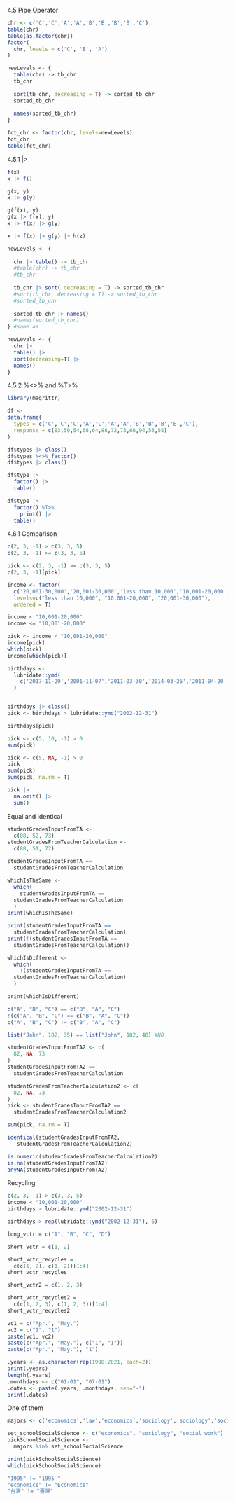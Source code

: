 4.5 Pipe Operator
```{r}
chr <- c('C','C','A','A','B','B','B','B','C')
table(chr)
table(as.factor(chr))
factor(
  chr, levels = c('C', 'B', 'A')
)
```

```{r}
newLevels <- {
  table(chr) -> tb_chr
  tb_chr
  
  sort(tb_chr, decreasing = T) -> sorted_tb_chr
  sorted_tb_chr
  
  names(sorted_tb_chr)
}

fct_chr <- factor(chr, levels=newLevels)
fct_chr
table(fct_chr)
```


4.5.1 |>
```{r}
f(x)
x |> f()

g(x, y)
x |> g(y)

g(f(x), y)
g(x |> f(x), y)
x |> f(x) |> g(y)

x |> f(x) |> g(y) |> h(z)
```

```{r}
newLevels <- {
  
  chr |> table() -> tb_chr
  #table(chr) -> tb_chr
  #tb_chr
  
  tb_chr |> sort( decreasing = T) -> sorted_tb_chr
  #sort(tb_chr, decreasing = T) -> sorted_tb_chr
  #sorted_tb_chr
  
  sorted_tb_chr |> names()
  #names(sorted_tb_chr)
} #same as

newLevels <- {
  chr |> 
  table() |> 
  sort(decreasing=T) |>
  names()
}
```


4.5.2 %<>% and %T>%
```{r}
library(magrittr)
```

```{r}
df <-
data.frame(
  types = c('C','C','C','A','C','A','A','B','B','B','B','C'),
  response = c(83,59,54,68,64,88,72,73,66,94,53,55)
)

df$types |> class()
df$types %<>% factor()
df$types |> class()
```

```{r}
df$type |>
  factor() |>
  table()

df$type |>
  factor() %T>%
    print() |>
  table()
```


4.6.1
Comparison
```{r}
c(2, 3, -1) > c(3, 3, 5)
c(2, 3, -1) >= c(3, 3, 5)

pick <- c(2, 3, -1) >= c(3, 3, 5)
c(2, 3, -1)[pick]
```

```{r}
income <- factor(
  c('20,001-30,000','20,001-30,000','less than 10,000','10,001-20,000','10,001-20,000','20,001-30,000','20,001-30,000','20,001-30,000'),
  levels=c("less than 10,000", "10,001-20,000", "20,001-30,000"),
  ordered = T)

income < "10,001-20,000"
income <= "10,001-20,000" 

pick <- income < "10,001-20,000"
income[pick]
which(pick)
income[which(pick)]
```

```{r}
birthdays <- 
  lubridate::ymd(
    c('2017-11-29','2001-11-07','2011-03-30','2014-03-26','2011-04-20','2014-06-11')
  )


birthdays |> class()
pick <- birthdays > lubridate::ymd("2002-12-31")

birthdays[pick]
```

```{r}
pick <- c(5, 10, -1) > 0
sum(pick)

pick <- c(5, NA, -1) > 0
pick
sum(pick)
sum(pick, na.rm = T)

pick |>
  na.omit() |>
  sum()
```

Equal and identical
```{r}
studentGradesInputFromTA <- 
  c(88, 52, 73)
studentGradesFromTeacherCalculation <-
  c(88, 51, 72)

studentGradesInputFromTA ==
  studentGradesFromTeacherCalculation
```

```{r}
whichIsTheSame <- 
  which(
    studentGradesInputFromTA == 
  studentGradesFromTeacherCalculation
  )
print(whichIsTheSame)
```

```{r}
print(studentGradesInputFromTA == 
  studentGradesFromTeacherCalculation)
print(!(studentGradesInputFromTA == 
  studentGradesFromTeacherCalculation))

whichIsDifferent <- 
  which(
    !(studentGradesInputFromTA == 
  studentGradesFromTeacherCalculation)
  )

print(whichIsDifferent)
```

```{r}
c("A", "B", "C") == c("B", "A", "C")
!(c("A", "B", "C") == c("B", "A", "C"))
c("A", "B", "C") != c("B", "A", "C")

list("John", 182, 35) == list("John", 182, 40) #NO
```

```{r}
studentGradesInputFromTA2 <- c(
  82, NA, 73
)
studentGradesInputFromTA2 ==
  studentGradesFromTeacherCalculation

studentGradesFromTeacherCalculation2 <- c(
  82, NA, 73
)
pick <- studentGradesInputFromTA2 == 
  studentGradesFromTeacherCalculation2

sum(pick, na.rm = T)
```

```{r}
identical(studentGradesInputFromTA2,
   studentGradesFromTeacherCalculation2)

is.numeric(studentGradesFromTeacherCalculation2)
is.na(studentGradesInputFromTA2)
anyNA(studentGradesInputFromTA2) 
```

Recycling
```{r}
c(2, 3, -1) > c(3, 3, 5)
income < "10,001-20,000"
birthdays > lubridate::ymd("2002-12-31")

birthdays > rep(lubridate::ymd("2002-12-31"), 6)
```

```{r}
long_vctr = c("A", "B", "C", "D")

short_vctr = c(1, 2)

short_vctr_recycles = 
  c(c(1, 2), c(1, 2))[1:4]
short_vctr_recycles

short_vctr2 = c(1, 2, 3)

short_vctr_recycles2 = 
  c(c(1, 2, 3), c(1, 2, 3))[1:4]
short_vctr_recycles2
```

```{r}
vc1 = c("Apr.", "May.")
vc2 = c("1", "1")
paste(vc1, vc2)
paste(c("Apr.", "May."), c("1", "1"))
paste(c("Apr.", "May."), "1")
```

```{r}
.years <- as.character(rep(1998:2021, each=2))
print(.years)
length(.years)
.monthdays <- c("01-01", "07-01")
.dates <- paste(.years, .monthdays, sep="-")
print(.dates)
```

One of them
```{r}
majors <- c('economics','law','economics','sociology','sociology','sociology','sociology','economics','statistics','law')

set_schoolSocialScience <- c("economics", "sociology", "social work")
pickSchoolSocialScience <-
  majors %in% set_schoolSocialScience

print(pickSchoolSocialScience)
which(pickSchoolSocialScience)
```

```{r}
"1995" != "1995 "
"economics" != "Economics"
"台灣" != "臺灣"
```
